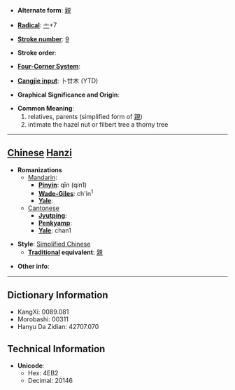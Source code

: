 * '''Alternate form''': [[親]]

* '''[[Wiktionary:Chinese radical index| Radical]]''': [[Wiktionary:Chinese radical index 亠|亠]]+7

* '''[[Wiktionary:Chinese total strokes index|Stroke number]]''': [[Wiktionary:Chinese total strokes index 9|9]]

* '''Stroke order''': 

* '''[[Wiktionary:Chinese four corner index|Four-Corner System]]''': 

* '''[[Wiktionary:Chinese Cangjie index|Cangjie input]]''': 卜廿木 (YTD)

* '''Graphical Significance and Origin''': 

* '''Common Meaning''': 
*# relatives, parents (simplified form of [[親]])
*# intimate the hazel nut or filbert tree a thorny tree

----

== [[Chinese]] [[Hanzi]] ==

* '''Romanizations'''
** [[Mandarin]]:
*** '''[[Pinyin]]''': qīn (qin1)
*** '''[[Wade-Giles]]''': ch'in<sup>1</sup>
*** '''[[Yale]]''': 
**[[Cantonese]]
***'''[[Jyutping]]''':
***'''[[Penkyamp]]''': 
***'''[[Yale]]''': chan1

* '''Style''': [[Simplified Chinese]] 
** '''[[Traditional Chinese|Traditional]] equivalent''': [[親]]

* '''Other info''': 

----

== Dictionary Information ==

* KangXi: 0089.081
* Morobashi: 00311
* Hanyu Da Zidian: 42707.070

== Technical Information ==

* '''Unicode''':
** Hex: 4EB2
** Decimal: 20146